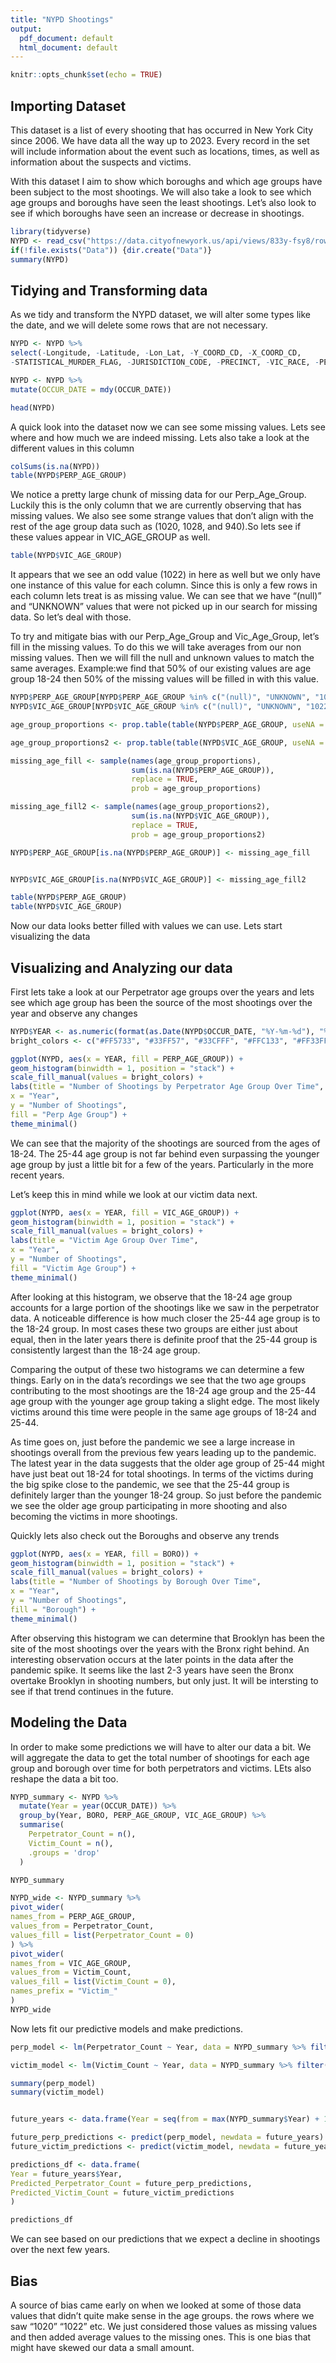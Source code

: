 ---
title: "NYPD Shootings"
output:
  pdf_document: default
  html_document: default
---

```{r setup, include=FALSE}
knitr::opts_chunk$set(echo = TRUE)
```
## Importing Dataset

This dataset is a list of every shooting that has occurred in New York City since 2006. We have data all the way up to 2023.
Every record in the set will include information about the event such as locations, times, as well as information about the suspects and victims. 

With this dataset I aim to show which boroughs and which age groups have been subject to the most shootings. We will also take a look to see which age groups and boroughs have seen the least shootings. Let's also look to see if which boroughs have seen an increase or decrease in shootings. 

```{r NYPD}
library(tidyverse)
NYPD <- read_csv("https://data.cityofnewyork.us/api/views/833y-fsy8/rows.csv?accessType=DOWNLOAD")
if(!file.exists("Data")) {dir.create("Data")}
summary(NYPD)
```
## Tidying and Transforming data
As we tidy and transform the NYPD dataset, we will alter some types like the date, and we will delete some rows that are not necessary.


```{r NYPD transformed}
NYPD <- NYPD %>%
select(-Longitude, -Latitude, -Lon_Lat, -Y_COORD_CD, -X_COORD_CD,
-STATISTICAL_MURDER_FLAG, -JURISDICTION_CODE, -PRECINCT, -VIC_RACE, -PERP_RACE, -LOCATION_DESC, -INCIDENT_KEY, -OCCUR_TIME, -LOC_OF_OCCUR_DESC, - LOC_CLASSFCTN_DESC, -VIC_SEX, -PERP_SEX)

NYPD <- NYPD %>%
mutate(OCCUR_DATE = mdy(OCCUR_DATE))

head(NYPD)
```
 A quick look into the dataset now we can see some missing values. Lets see where and how much we are indeed missing. Lets also take a look at the different values in this column
 
```{r missing data}
colSums(is.na(NYPD))
table(NYPD$PERP_AGE_GROUP)
```
 We notice a pretty large chunk of missing data for our Perp_Age_Group. Luckily this is the only column that we are currently observing that has missing values. We also see some strange values that don't align with the rest of the age group data such as (1020, 1028, and 940).So lets see if these values appear in VIC_AGE_GROUP as well.
 
```{r victim group look in}
table(NYPD$VIC_AGE_GROUP)
```
 
It appears that we see an odd value (1022) in here as well but we only have one instance of this value for each column. Since this is only a few rows in each column lets treat is as missing value. We can see that we have "(null)" and "UNKNOWN" values that were not picked up in our search for missing data. So let's deal with those.
 
To try and mitigate bias with our Perp_Age_Group and Vic_Age_Group, let's fill in the missing values. To do this we will take averages from our non missing values. Then we will fill the null and unknown values to match the same averages. Example:we find that 50% of our existing values are age group 18-24 then 50% of the missing values will be filled in with this value.


```{r filling in}
NYPD$PERP_AGE_GROUP[NYPD$PERP_AGE_GROUP %in% c("(null)", "UNKNOWN", "1020","1028", "224", "940")] <- NA
NYPD$VIC_AGE_GROUP[NYPD$VIC_AGE_GROUP %in% c("(null)", "UNKNOWN", "1022")] <- NA

age_group_proportions <- prop.table(table(NYPD$PERP_AGE_GROUP, useNA = "no"))

age_group_proportions2 <- prop.table(table(NYPD$VIC_AGE_GROUP, useNA = "no"))

missing_age_fill <- sample(names(age_group_proportions), 
                           sum(is.na(NYPD$PERP_AGE_GROUP)), 
                           replace = TRUE, 
                           prob = age_group_proportions)

missing_age_fill2 <- sample(names(age_group_proportions2), 
                           sum(is.na(NYPD$VIC_AGE_GROUP)), 
                           replace = TRUE, 
                           prob = age_group_proportions2)

NYPD$PERP_AGE_GROUP[is.na(NYPD$PERP_AGE_GROUP)] <- missing_age_fill


NYPD$VIC_AGE_GROUP[is.na(NYPD$VIC_AGE_GROUP)] <- missing_age_fill2

table(NYPD$PERP_AGE_GROUP)
table(NYPD$VIC_AGE_GROUP)

```
Now our data looks better filled with values we can use. 
Lets start visualizing the data 


## Visualizing and Analyzing our data

First lets take a look at our Perpetrator age groups over the years and lets see which age group has been the source of the most shootings over the year and observe any changes

```{r perpetrator histogram}
NYPD$YEAR <- as.numeric(format(as.Date(NYPD$OCCUR_DATE, "%Y-%m-%d"), "%Y"))
bright_colors <- c("#FF5733", "#33FF57", "#33CFFF", "#FFC133", "#FF33FF", "#33FFF3", "#CFFF33", "#FF3399")

ggplot(NYPD, aes(x = YEAR, fill = PERP_AGE_GROUP)) +
geom_histogram(binwidth = 1, position = "stack") +  
scale_fill_manual(values = bright_colors) +         
labs(title = "Number of Shootings by Perpetrator Age Group Over Time",
x = "Year",
y = "Number of Shootings",
fill = "Perp Age Group") +  
theme_minimal()

```

We can see that the majority of the shootings are sourced from the ages of 18-24. The 25-44 age group is not far behind even surpassing the younger age group by just a little bit for a few of the years. Particularly in the more recent years. 

Let's keep this in mind while we look at our victim data next. 

```{r victim hostogram}
ggplot(NYPD, aes(x = YEAR, fill = VIC_AGE_GROUP)) +
geom_histogram(binwidth = 1, position = "stack") +
scale_fill_manual(values = bright_colors) +
labs(title = "Victim Age Group Over Time",
x = "Year",
y = "Number of Shootings",
fill = "Victim Age Group") +
theme_minimal()

```
 After looking at this histogram, we observe that the 18-24 age group accounts for a large portion of the shootings like we saw in the perpetrator data. A noticeable difference is how much closer the 25-44 age group is to the 18-24 group. In most cases these two groups are either just about equal, then in the later years there is definite proof that the 25-44 group is consistently largest than the 18-24 age group.
 
 Comparing the output of these two histograms we can determine a few things. Early on in the data's recordings we see that the two age groups contributing to the most shootings are the 18-24 age group and the 25-44 age group with the younger age group taking a slight edge. The most likely victims around this time were people in the same age groups of 18-24 and 25-44. 
 
 As time goes on, just before the pandemic we see a large increase in shootings overall from the previous few years leading up to the pandemic. The latest year in the data suggests that the older age group of 25-44 might have just beat out 18-24 for total shootings. In terms of the victims during the big spike close to the pandemic, we see that the 25-44 group is definitely larger than the younger 18-24 group. So just before the pandemic we see the older age group participating in more shooting and also becoming the victims in more shootings.  

  Quickly lets also check out the Boroughs and observe any trends
  
```{r boros}
ggplot(NYPD, aes(x = YEAR, fill = BORO)) +
geom_histogram(binwidth = 1, position = "stack") +  
scale_fill_manual(values = bright_colors) +    
labs(title = "Number of Shootings by Borough Over Time",
x = "Year",
y = "Number of Shootings",
fill = "Borough") +  
theme_minimal()

```
  
After observing this histogram we can determine that Brooklyn has been the site of the most shootings over the years with the Bronx right behind. An interesting observation occurs at the later points in the data after the pandemic spike. It seems like the last 2-3 years have seen the Bronx overtake Brooklyn in shooting numbers, but only just. It will be intersting to see if that trend continues in the future. 

## Modeling the Data
  
In order to make some predictions we will have to alter our data a bit. We will aggregate the data to get the total number of shootings for each age group and borough over time for both perpetrators and victims. LEts also reshape the data a bit too.
  
```{r agg}
NYPD_summary <- NYPD %>%
  mutate(Year = year(OCCUR_DATE)) %>%
  group_by(Year, BORO, PERP_AGE_GROUP, VIC_AGE_GROUP) %>%
  summarise(
    Perpetrator_Count = n(),
    Victim_Count = n(),
    .groups = 'drop'
  )

NYPD_summary

NYPD_wide <- NYPD_summary %>%
pivot_wider(
names_from = PERP_AGE_GROUP,
values_from = Perpetrator_Count,
values_fill = list(Perpetrator_Count = 0)
) %>%
pivot_wider(
names_from = VIC_AGE_GROUP,
values_from = Victim_Count,
values_fill = list(Victim_Count = 0),
names_prefix = "Victim_"
)
NYPD_wide


```
  
Now lets fit our predictive models and make predictions.

```{r predict}
perp_model <- lm(Perpetrator_Count ~ Year, data = NYPD_summary %>% filter(PERP_AGE_GROUP == "18-24"))

victim_model <- lm(Victim_Count ~ Year, data = NYPD_summary %>% filter(VIC_AGE_GROUP == "18-24"))

summary(perp_model)
summary(victim_model)


future_years <- data.frame(Year = seq(from = max(NYPD_summary$Year) + 1, to = max(NYPD_summary$Year) + 5))

future_perp_predictions <- predict(perp_model, newdata = future_years)
future_victim_predictions <- predict(victim_model, newdata = future_years)

predictions_df <- data.frame(
Year = future_years$Year,
Predicted_Perpetrator_Count = future_perp_predictions,
Predicted_Victim_Count = future_victim_predictions
)

predictions_df

```

We can see based on our predictions that we expect a decline in shootings over the next few years.


## Bias
A source of bias came early on when we looked at some of those data values that didn't quite make sense in the age groups. the rows where we saw "1020" "1022" etc. We just considered those values as missing values and then added average values to the missing ones. This is one bias that might have skewed our data a small amount. 
